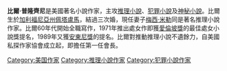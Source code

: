 {{Infobox writer
| image         =
| image_size    =
| alt           =
| caption       =
| pseudonym     =
| birth_name    =
| birth_date    = {{Birth date and age|1943|04|13}}
| birth_place   =
| death_date    = <!-- {{Death date and age|Year|Month|Day|Year|Month|Day}} -->
| death_place   =
| resting_place =
| occupation    = 小說家
| language      = 英文
| nationality   = {{USA}}
| ethnicity     =
| citizenship   =
| education     =
| alma_mater    =
| period        =
| genre         = [[推理小說|推理小說]]
| subject       =
| movement      =
| notableworks  =
| spouse        = [[梅西·米勒|梅西·米勒]]
| partner       =
| children      =
| relatives     =
| influences    =
| influenced    =
| awards        =
| signature     =
| signature_alt =
| website       =
| portaldisp    =
}}


'''比爾·普隆齊尼'''{{BD|1943年|4月13日|||}}是美國著名小說作家，主攻[[推理小說|推理小說]]、[[犯罪小說|犯罪小說]]及[[神秘小說|神秘小說]]。比爾生於[[加利福尼亞州|加利福尼亞州]][[佩塔盧馬|佩塔盧馬]]，結過三次婚，現任妻子[[梅西·米勒|梅西·米勒]]同是著名推理小說作家。比爾60年代開始全職寫作，1971年推出處女作即獲[[愛倫坡獎|愛倫坡獎]]的最佳處女小說獎提名，1989年又獲[[安東尼獎|安東尼獎]]的提名。比爾對推動推理小說不遺餘力，自美國私探作家協會成立起，即擔任第一任會長。

[[Category:美国作家|Category:美国作家]]
[[Category:推理小說作家|Category:推理小說作家]]
[[Category:犯罪小說作家|Category:犯罪小說作家]]